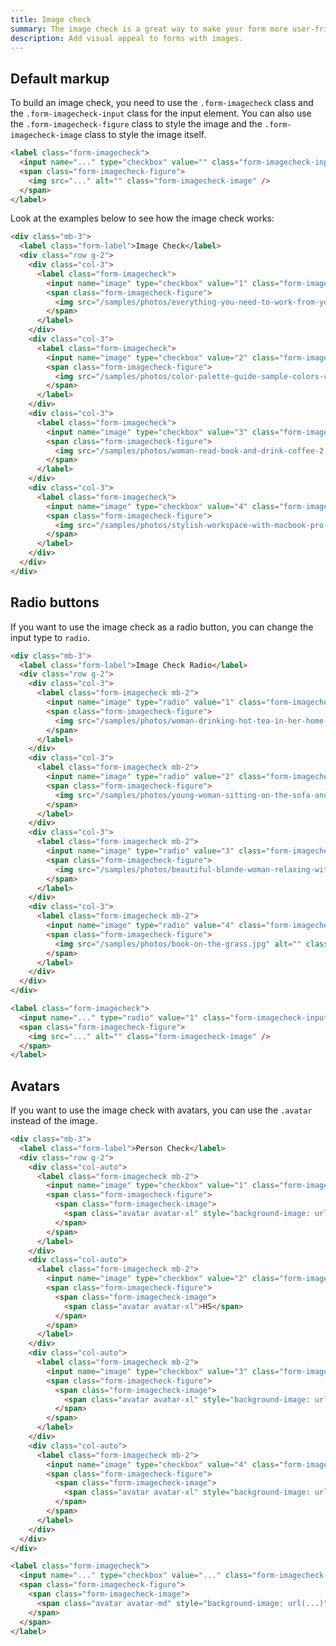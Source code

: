 ```yaml
---
title: Image check
summary: The image check is a great way to make your form more user-friendly and engaging. You can use the image check to create a visually appealing form that will help users make decisions quickly and easily.
description: Add visual appeal to forms with images.
---
```


## Default markup

To build an image check, you need to use the `.form-imagecheck` class and the `.form-imagecheck-input` class for the input element. You can also use the `.form-imagecheck-figure` class to style the image and the `.form-imagecheck-image` class to style the image itself.

```html
<label class="form-imagecheck">
  <input name="..." type="checkbox" value="" class="form-imagecheck-input" checked />
  <span class="form-imagecheck-figure">
    <img src="..." alt="" class="form-imagecheck-image" />
  </span>
</label>
```

Look at the examples below to see how the image check works:

```html example centered columns="2" height="15rem"
<div class="mb-3">
  <label class="form-label">Image Check</label>
  <div class="row g-2">
    <div class="col-3">
      <label class="form-imagecheck">
        <input name="image" type="checkbox" value="1" class="form-imagecheck-input" />
        <span class="form-imagecheck-figure">
          <img src="/samples/photos/everything-you-need-to-work-from-your-bed-2.jpg" alt="" class="form-imagecheck-image" />
        </span>
      </label>
    </div>
    <div class="col-3">
      <label class="form-imagecheck">
        <input name="image" type="checkbox" value="2" class="form-imagecheck-input" checked />
        <span class="form-imagecheck-figure">
          <img src="/samples/photos/color-palette-guide-sample-colors-catalog-.jpg" alt="" class="form-imagecheck-image" />
        </span>
      </label>
    </div>
    <div class="col-3">
      <label class="form-imagecheck">
        <input name="image" type="checkbox" value="3" class="form-imagecheck-input" />
        <span class="form-imagecheck-figure">
          <img src="/samples/photos/woman-read-book-and-drink-coffee-2.jpg" alt="" class="form-imagecheck-image" />
        </span>
      </label>
    </div>
    <div class="col-3">
      <label class="form-imagecheck">
        <input name="image" type="checkbox" value="4" class="form-imagecheck-input" checked />
        <span class="form-imagecheck-figure">
          <img src="/samples/photos/stylish-workspace-with-macbook-pro-2.jpg" alt="" class="form-imagecheck-image" />
        </span>
      </label>
    </div>
  </div>
</div>
```

## Radio buttons

If you want to use the image check as a radio button, you can change the input type to `radio`. 

```html example centered columns="2" height="15rem"
<div class="mb-3">
  <label class="form-label">Image Check Radio</label>
  <div class="row g-2">
    <div class="col-3">
      <label class="form-imagecheck mb-2">
        <input name="image" type="radio" value="1" class="form-imagecheck-input" />
        <span class="form-imagecheck-figure">
          <img src="/samples/photos/woman-drinking-hot-tea-in-her-home-office.jpg" alt="" class="form-imagecheck-image" />
        </span>
      </label>
    </div>
    <div class="col-3">
      <label class="form-imagecheck mb-2">
        <input name="image" type="radio" value="2" class="form-imagecheck-input" checked />
        <span class="form-imagecheck-figure">
          <img src="/samples/photos/young-woman-sitting-on-the-sofa-and-working-on-her-laptop-3.jpg" alt="" class="form-imagecheck-image" />
        </span>
      </label>
    </div>
    <div class="col-3">
      <label class="form-imagecheck mb-2">
        <input name="image" type="radio" value="3" class="form-imagecheck-input" />
        <span class="form-imagecheck-figure">
          <img src="/samples/photos/beautiful-blonde-woman-relaxing-with-a-can-of-coke-on-a-tree-stump-by-the-beach.jpg" alt="" class="form-imagecheck-image" />
        </span>
      </label>
    </div>
    <div class="col-3">
      <label class="form-imagecheck mb-2">
        <input name="image" type="radio" value="4" class="form-imagecheck-input" checked />
        <span class="form-imagecheck-figure">
          <img src="/samples/photos/book-on-the-grass.jpg" alt="" class="form-imagecheck-image" />
        </span>
      </label>
    </div>
  </div>
</div>
```

```html
<label class="form-imagecheck">
  <input name="..." type="radio" value="1" class="form-imagecheck-input" />
  <span class="form-imagecheck-figure">
    <img src="..." alt="" class="form-imagecheck-image" />
  </span>
</label>
```

## Avatars

If you want to use the image check with avatars, you can use the `.avatar` instead of the image.

```html example centered columns={2} height="15rem"
<div class="mb-3">
  <label class="form-label">Person Check</label>
  <div class="row g-2">
    <div class="col-auto">
      <label class="form-imagecheck mb-2">
        <input name="image" type="checkbox" value="1" class="form-imagecheck-input" />
        <span class="form-imagecheck-figure">
          <span class="form-imagecheck-image">
            <span class="avatar avatar-xl" style="background-image: url(/samples/avatars/057f.jpg)"></span>
          </span>
        </span>
      </label>
    </div>
    <div class="col-auto">
      <label class="form-imagecheck mb-2">
        <input name="image" type="checkbox" value="2" class="form-imagecheck-input" checked />
        <span class="form-imagecheck-figure">
          <span class="form-imagecheck-image">
            <span class="avatar avatar-xl">HS</span>
          </span>
        </span>
      </label>
    </div>
    <div class="col-auto">
      <label class="form-imagecheck mb-2">
        <input name="image" type="checkbox" value="3" class="form-imagecheck-input" />
        <span class="form-imagecheck-figure">
          <span class="form-imagecheck-image">
            <span class="avatar avatar-xl" style="background-image: url(/samples/avatars/062m.jpg)"></span>
          </span>
        </span>
      </label>
    </div>
    <div class="col-auto">
      <label class="form-imagecheck mb-2">
        <input name="image" type="checkbox" value="4" class="form-imagecheck-input" checked />
        <span class="form-imagecheck-figure">
          <span class="form-imagecheck-image">
            <span class="avatar avatar-xl" style="background-image: url(/samples/avatars/070m.jpg)"></span>
          </span>
        </span>
      </label>
    </div>
  </div>
</div>
```

```html
<label class="form-imagecheck">
  <input name="..." type="checkbox" value="..." class="form-imagecheck-input" />
  <span class="form-imagecheck-figure">
    <span class="form-imagecheck-image">
      <span class="avatar avatar-md" style="background-image: url(...)"></span>
    </span>
  </span>
</label>
```
